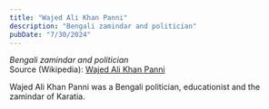 ```yaml
---
title: "Wajed Ali Khan Panni"
description: "Bengali zamindar and politician"
pubDate: "7/30/2024"
---
```


*Bengali zamindar and politician*  
Source (Wikipedia): [Wajed Ali Khan Panni][1]

Wajed Ali Khan Panni was a Bengali politician, educationist and the zamindar of Karatia.

[1]: https://en.wikipedia.org/wiki/Wajed_Ali_Khan_Panni
